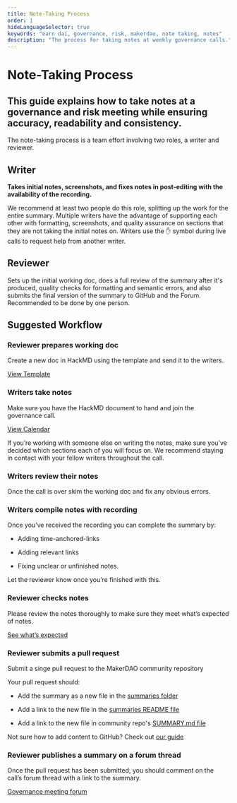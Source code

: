 ```yaml
---
title: Note-Taking Process
order: 1
hideLanguageSelector: true
keywords: "earn dai, governance, risk, makerdao, note taking, notes"
description: "The process for taking notes at weekly governance calls."
---
```


# Note-Taking Process

## This guide explains how to take notes at a governance and risk meeting while ensuring accuracy, readability and consistency.

The note-taking process is a team effort involving two roles, a writer and reviewer.

<Tout image alt>

<Box>

## Writer

**Takes initial notes, screenshots, and fixes notes in post-editing with the availability of the recording.**

We recommend at least two people do this role, splitting up the work for the entire summary. Multiple writers have the advantage of supporting each other with formatting, screenshots, and quality assurance on sections that they are not taking the initial notes on. Writers use the ✋ symbol during live calls to request help from another writer.

</Box>

<Box>

## Reviewer

Sets up the initial working doc, does a full review of the summary after it's produced, quality checks for formatting and semantic errors, and also submits the final version of the summary to GitHub and the Forum. Recommended to be done by one person.

</Box>

</Tout>

## Suggested Workflow

<Process>

<Box>

### Reviewer prepares working doc

Create a new doc in HackMD using the template and send it to the writers.

[View Template](/work_with_us/governance_and_risk_meetings/take-notes/call-template-governance-and-risk-meetings/)

</Box>

<Box>

### Writers take notes

Make sure you have the HackMD document to hand and join the governance call.

[View Calendar](https://calendar.google.com/calendar/embed?src=makerdao.com_3efhm2ghipksegl009ktniomdk@group.calendar.google.com&ctz=America/Los_Angeles)

If you’re working with someone else on writing the notes, make sure you’ve decided which sections each of you will focus on. We recommend staying in contact with your fellow writers throughout the call.

</Box>

<Box>

### Writers review their notes

Once the call is over skim the working doc and fix any obvious errors.

</Box>

<Box>

### Writers compile notes with recording

Once you’ve received the recording you can complete the summary by:

- Adding time-anchored-links

- Adding relevant links

- Fixing unclear or unfinished notes.

Let the reviewer know once you’re finished with this.

</Box>

<Box>

### Reviewer checks notes

Please review the notes thoroughly to make sure they meet what’s expected of notes.

[See what’s expected](/work_with_us/governance_and_risk_meetings/take-notes/note-taking-team/)

</Box>

<Box>

### Reviewer submits a pull request

Submit a singe pull request to the MakerDAO community repository

Your pull request should:

- Add the summary as a new file in the [summaries folder](https://github.com/makerdao/community/tree/master/governance/governance-and-risk-meetings/summaries)

- Add a link to the new file in the [summaries README file](https://github.com/makerdao/community/blob/master/governance/governance-and-risk-meetings/summaries/README.md)

- Add a link to the new file in community repo's [SUMMARY.md file](https://github.com/makerdao/community/blob/master/SUMMARY.md)

</Box>

<Callout icon>

Not sure how to add content to GitHub? Check out [our guide](/work_with_us/content/using-github/)

</Callout>

<Box>

### Reviewer publishes a summary on a forum thread

Once the pull request has been submitted, you should comment on the call’s forum thread with a link to the summary.

[Governance meeting forum](https://forum.makerdao.com/c/governance/gnr/8)

</Box>

</Process>
